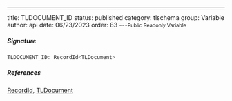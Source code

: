 ---
title: TLDOCUMENT_ID
status: published
category: tlschema
group: Variable
author: api
date: 06/23/2023
order: 83
---<Small>Public Readonly Variable</Small>




##### Signature


```ts
TLDOCUMENT_ID: RecordId<TLDocument>
```

##### References

[RecordId](/gen/store/RecordId-type), [TLDocument](/gen/tlschema/TLDocument-interface)

